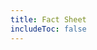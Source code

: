 ```yaml
---
title: Fact Sheet
includeToc: false
---
```


<GlossaryTerms
  location={props.location}
  title="Glossary"
  disclaimer="<p>The definitions in this glossary are simplified. Some definitions are specific to the agency in their usage. None of the definitions takes precedence over laws, legislation, regulations, contracts, or specific interpretations or rulings.</p><p>This glossary defines many commonly used terms and acronyms but isn’t a full list. To request changes to terms on this list, or to suggest new terms be added, email <a href='mailto: nrrd@onrr.gov'>nrrd@onrr.gov</a>.</p>" />
